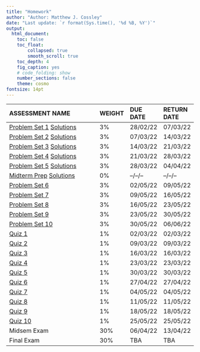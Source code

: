 ```yaml
---
title: "Homework"
author: "Author: Matthew J. Cossley"
date: "Last update: `r format(Sys.time(), '%d %B, %Y')`"
output:
  html_document:
    toc: false
    toc_float:
        collapsed: true
        smooth_scroll: true
    toc_depth: 4
    fig_caption: yes
    # code_folding: show
    number_sections: false
    theme: cosmo
fontsize: 14pt
---
```


| ASSESSMENT NAME                                                          |   WEIGHT | DUE DATE   | RETURN DATE   |
| :---------------------------------------------------------------------   | :------- | :--------- | :------------ |
| [Problem Set  1](homework_1.html) [Solutions](homework_1_solutions.html) |       3% | 28/02/22   | 07/03/22      |
| [Problem Set  2](homework_2.html) [Solutions](homework_2_solutions.html) |       3% | 07/03/22   | 14/03/22      |
| [Problem Set  3](homework_3.html) [Solutions](homework_3_solutions.html) |       3% | 14/03/22   | 21/03/22      |
| [Problem Set  4](homework_4.html) [Solutions](homework_4_solutions.html) |       3% | 21/03/22   | 28/03/22      |
| [Problem Set  5](homework_5.html) [Solutions](homework_5_solutions.html) |       3% | 28/03/22   | 04/04/22      |
| [Midterm Prep  ](midterm_prep.html) [Solutions](midterm_prep_solutions.html)|    0% | --/--/--   | --/--/--      |
| [Problem Set  6](homework_6.html)                                        |       3% | 02/05/22   | 09/05/22      |
| [Problem Set  7](homework_7.html)                                        |       3% | 09/05/22   | 16/05/22      |
| [Problem Set  8](homework_8.html)                                        |       3% | 16/05/22   | 23/05/22      |
| [Problem Set  9](homework_9.html)                                        |       3% | 23/05/22   | 30/05/22      |
| [Problem Set 10](homework_10.html)                                       |       3% | 30/05/22   | 06/06/22      |
| [Quiz  1](https://ilearn.mq.edu.au/course/view.php?id=62402)             |       1% | 02/03/22   | 02/03/22      |
| [Quiz  2](https://ilearn.mq.edu.au/course/view.php?id=62402)             |       1% | 09/03/22   | 09/03/22      |
| [Quiz  3](https://ilearn.mq.edu.au/course/view.php?id=62402)             |       1% | 16/03/22   | 16/03/22      |
| [Quiz  4](https://ilearn.mq.edu.au/course/view.php?id=62402)             |       1% | 23/03/22   | 23/03/22      |
| [Quiz  5](https://ilearn.mq.edu.au/course/view.php?id=62402)             |       1% | 30/03/22   | 30/03/22      |
| [Quiz  6](https://ilearn.mq.edu.au/course/view.php?id=62402)             |       1% | 27/04/22   | 27/04/22      |
| [Quiz  7](https://ilearn.mq.edu.au/course/view.php?id=62402)             |       1% | 04/05/22   | 04/05/22      |
| [Quiz  8](https://ilearn.mq.edu.au/course/view.php?id=62402)             |       1% | 11/05/22   | 11/05/22      |
| [Quiz  9](https://ilearn.mq.edu.au/course/view.php?id=62402)             |       1% | 18/05/22   | 18/05/22      |
| [Quiz 10](https://ilearn.mq.edu.au/course/view.php?id=62402)             |       1% | 25/05/22   | 25/05/22      |
| Midsem Exam                                                              |      30% | 06/04/22   | 13/04/22      |
| Final Exam                                                               |      30% | TBA        | TBA           |
